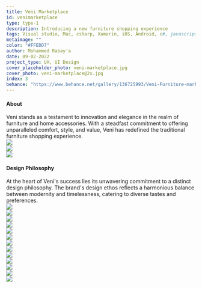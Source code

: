 ```yaml
---
title: Veni Marketplace
id: venimarketplace
type: type-1
description: Introducing a new furniture shopping experience
tags: Visual studio, Mac, csharp, Xamarin, iOS, Android, c#, javascript, development, bugs, errors
metaimage: ""
color: "#FFEDD7"
author: Mohammed Rabay'a
date: 09-02-2022
project_type: UX, UI Design
cover_placeholder_photo: veni-marketplace.jpg
cover_photo: veni-marketplace@2x.jpg
index: 3
behance: "https://www.behance.net/gallery/136725993/Veni-Furniture-marketplace"
---
```


<div class="bg-[#fff9ed] text-stone-950">
  <div class="container mx-auto pb-20">
    <div class="py-20 flex px-4 max-md:flex-col">
      <h4 class="w-[350px] font-medium max-md:text-[1.15em]">About</h4>
      <div class="text-xl text-stone-600  max-md:text-[1.15em] max-md:mt-0">
        Veni stands as a testament to innovation and elegance in the realm of
        furniture and home accessories. With a steadfast commitment to offering
        unparalleled comfort, style, and value, Veni has redefined the
        traditional furniture shopping experience.
      </div>
    </div>
    <div class="full-width">
      <picture>
        <source srcset="/projects/veni-marketplace/1.webp" type="image/webp" />
        <source srcset="/projects/veni-marketplace/1.jpeg" type="image/jpeg" />
        <img src="/projects/veni-marketplace/1.jpeg" />
      </picture>
    </div>
  </div>
</div>
<div class="bg-[#fff9ed]">
  <div class="container mx-auto max-w-screen-xl">
    <picture class="m-0">
      <source srcset="/projects/veni-marketplace/2-1.webp" type="image/webp" />
      <source srcset="/projects/veni-marketplace/2-1.jpeg" type="image/jpeg" />
      <img src="/projects/veni-marketplace/2-1.jpeg" class="m-0" />
    </picture>
  </div>
</div>
<div class="bg-[#242424]">
  <div class="container mx-auto max-w-screen-xl">
    <picture class="m-0">
      <source srcset="/projects/veni-marketplace/2-2.webp" type="image/webp" />
      <source srcset="/projects/veni-marketplace/2-2.jpeg" type="image/jpeg" />
      <img src="/projects/veni-marketplace/2-2.jpeg" class="m-0" />
    </picture>
  </div>
</div>
<div class="bg-[#fff9ed] text-stone-950">
  <div class="container mx-auto">
    <div class="py-20 flex max-md:flex-col px-4">
      <h4 class="w-[350px] font-medium whitespace-pre-wrap *:m-0  max-md:text-[1.15em] max-md:w-full">
        Design&#10;Philosophy
      </h4>
      <div class="text-xl text-stone-600 max-md:text-[1.15em] max-md:mt-0">
        At the heart of Veni's success lies its unwavering commitment to a
        distinct design philosophy. The brand's design ethos reflects a
        harmonious balance between modernity and timelessness, catering to
        diverse tastes and preferences.
      </div>
    </div>
  </div>
</div>
<div class="bg-[#ffecd7]">
  <div class="container mx-auto max-w-screen-xl">
    <picture class="m-0">
      <source srcset="/projects/veni-marketplace/3.webp" type="image/webp" />
      <source srcset="/projects/veni-marketplace/3.jpeg" type="image/jpeg" />
      <img src="/projects/veni-marketplace/3.jpeg" class="m-0" />
    </picture>
  </div>
</div>
<div class="full-width">
  <picture class="m-0 block w-full">
    <source srcset="/projects/veni-marketplace/4.webp" type="image/webp" />
    <source srcset="/projects/veni-marketplace/4.jpeg" type="image/jpeg" />
    <img src="/projects/veni-marketplace/4.jpeg" class="m-0 block w-full" />
  </picture>
</div>
<div class="bg-[#242424]">
  <div class="container mx-auto max-w-screen-xl">
    <picture class="m-0">
      <source srcset="/projects/veni-marketplace/5.webp" type="image/webp" />
      <source srcset="/projects/veni-marketplace/5.jpeg" type="image/jpeg" />
      <img src="/projects/veni-marketplace/5.jpeg" class="m-0" />
    </picture>
  </div>
</div>
<div class="bg-[#FFB75F] -mt-[1px]">
  <div class="container mx-auto max-w-screen-xl">
    <div class="full-width">
      <picture class="m-0">
        <source srcset="/projects/veni-marketplace/6.webp" type="image/webp" />
        <source srcset="/projects/veni-marketplace/6.jpeg" type="image/jpeg" />
        <img src="/projects/veni-marketplace/6.jpeg" class="m-0" />
      </picture>
    </div>
  </div>
</div>
<div class="full-width">
  <picture>
    <source srcset="/projects/veni-marketplace/7-1.webp" type="image/webp" />
    <source srcset="/projects/veni-marketplace/7-1.jpeg" type="image/jpeg" />
    <img src="/projects/veni-marketplace/7-1.jpeg" class="m-0 block w-full" />
  </picture>
</div>
<div class="bg-[#FFF6EB] -mt-[1px]">
  <div class="container mx-auto max-w-screen-xl">
    <div class="full-width">
      <picture>
        <source
          srcset="/projects/veni-marketplace/7-2.webp"
          type="image/webp"
        />
        <source
          srcset="/projects/veni-marketplace/7-2.jpeg"
          type="image/jpeg"
        />
        <img src="/projects/veni-marketplace/7-2.jpeg" class="m-0 -mt-[20%]" />
      </picture>
    </div>
  </div>
</div>
<div class="full-width">
  <picture>
    <source srcset="/projects/veni-marketplace/8.webp" type="image/webp" />
    <source srcset="/projects/veni-marketplace/8.jpeg" type="image/jpeg" />
    <img src="/projects/veni-marketplace/8.jpeg" class="m-0 block w-full" />
  </picture>
</div>
<div class="bg-[#242424] -mt-[1px]">
  <div class="container mx-auto max-w-screen-xl">
    <div class="full-width">
      <picture>
        <source srcset="/projects/veni-marketplace/9.webp" type="image/webp" />
        <source srcset="/projects/veni-marketplace/9.jpeg" type="image/jpeg" />
        <img src="/projects/veni-marketplace/9.jpeg" class="m-0 " />
      </picture>
    </div>
  </div>
</div>
<div class="bg-[#FDF6EB] -mt-[1px]">
  <div class="container mx-auto max-w-screen-xl">
    <div class="full-width">
      <picture>
        <source
          srcset="/projects/veni-marketplace/9-1.webp"
          type="image/webp"
        />
        <source
          srcset="/projects/veni-marketplace/9-1.jpeg"
          type="image/jpeg"
        />
        <img src="/projects/veni-marketplace/9-1.jpeg" class="m-0 " />
      </picture>
    </div>
  </div>
</div>
<div class="full-width">
  <picture>
    <source srcset="/projects/veni-marketplace/9-2.webp" type="image/webp" />
    <source srcset="/projects/veni-marketplace/9-2.jpeg" type="image/jpeg" />
    <img src="/projects/veni-marketplace/9-2.jpeg" class="m-0 block w-full" />
  </picture>
</div>
<div class="bg-[#FFB75F] -mt-[1px]">
  <div class="container mx-auto max-w-screen-xl">
    <div class="full-width">
      <picture>
        <source srcset="/projects/veni-marketplace/13.webp" type="image/webp" />
        <source srcset="/projects/veni-marketplace/13.jpeg" type="image/jpeg" />
        <img src="/projects/veni-marketplace/13.jpeg" class="m-0" />
      </picture>
    </div>
  </div>
</div>
<div class="full-width">
  <picture>
    <source srcset="/projects/veni-marketplace/14-1.jpeg" type="image/jpeg" />
    <img src="/projects/veni-marketplace/14-1.jpeg" class="m-0 block w-full" />
  </picture>
</div>
<div class="bg-[#353535] -mt-[20%]">
  <div class="container mx-auto max-w-screen-xl">
    <div class="full-width">
      <picture>
        <source
          srcset="/projects/veni-marketplace/14-2.webp"
          type="image/webp"
        />
        <source srcset="/projects/veni-marketplace/14-2.png" type="image/png" />
        <img src="/projects/veni-marketplace/14-2.png" class="m-0" />
      </picture>
    </div>
  </div>
</div>
